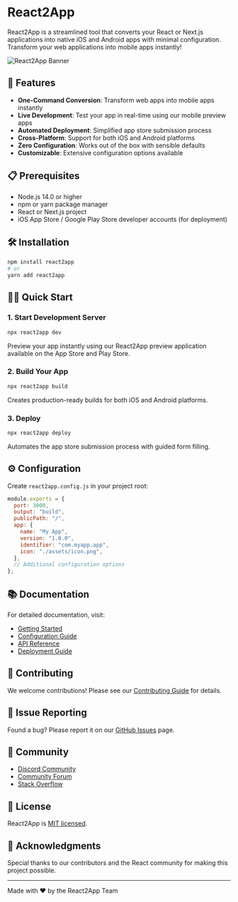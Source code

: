# React2App

React2App is a streamlined tool that converts your React or Next.js applications into native iOS and Android apps with minimal configuration. Transform your web applications into mobile apps instantly!

![React2App Banner](https://via.placeholder.com/800x200)

## 🚀 Features

- **One-Command Conversion**: Transform web apps into mobile apps instantly
- **Live Development**: Test your app in real-time using our mobile preview apps
- **Automated Deployment**: Simplified app store submission process
- **Cross-Platform**: Support for both iOS and Android platforms
- **Zero Configuration**: Works out of the box with sensible defaults
- **Customizable**: Extensive configuration options available

## 📋 Prerequisites

- Node.js 14.0 or higher
- npm or yarn package manager
- React or Next.js project
- iOS App Store / Google Play Store developer accounts (for deployment)

## 🛠️ Installation

```bash
npm install react2app
# or
yarn add react2app
```

## 🏃‍♂️ Quick Start

### 1. Start Development Server

```bash
npx react2app dev
```

Preview your app instantly using our React2App preview application available on the App Store and Play Store.

### 2. Build Your App

```bash
npx react2app build
```

Creates production-ready builds for both iOS and Android platforms.

### 3. Deploy

```bash
npx react2app deploy
```

Automates the app store submission process with guided form filling.

## ⚙️ Configuration

Create `react2app.config.js` in your project root:

```javascript
module.exports = {
  port: 3000,
  output: "build",
  publicPath: "/",
  app: {
    name: "My App",
    version: "1.0.0",
    identifier: "com.myapp.app",
    icon: "./assets/icon.png",
  },
  // Additional configuration options
};
```

## 📚 Documentation

For detailed documentation, visit:

- [Getting Started](https://react2app.dev/docs/getting-started)
- [Configuration Guide](https://react2app.dev/docs/configuration)
- [API Reference](https://react2app.dev/docs/api)
- [Deployment Guide](https://react2app.dev/docs/deployment)

## 🤝 Contributing

We welcome contributions! Please see our [Contributing Guide](CONTRIBUTING.md) for details.

## 🐛 Issue Reporting

Found a bug? Please report it on our [GitHub Issues](https://github.com/react2app/issues) page.

## 💬 Community

- [Discord Community](https://discord.gg/react2app)
- [Community Forum](https://react2app.dev/community)
- [Stack Overflow](https://stackoverflow.com/questions/tagged/react2app)

## 📄 License

React2App is [MIT licensed](LICENSE).

## 🙏 Acknowledgments

Special thanks to our contributors and the React community for making this project possible.

---

Made with ❤️ by the React2App Team

